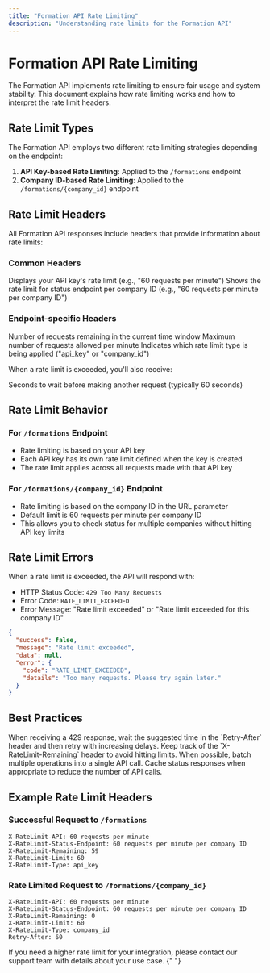 ```yaml
---
title: "Formation API Rate Limiting"
description: "Understanding rate limits for the Formation API"
---
```


# Formation API Rate Limiting

The Formation API implements rate limiting to ensure fair usage and system stability. This document explains how rate limiting works and how to interpret the rate limit headers.

## Rate Limit Types

The Formation API employs two different rate limiting strategies depending on the endpoint:

1. **API Key-based Rate Limiting**: Applied to the `/formations` endpoint
2. **Company ID-based Rate Limiting**: Applied to the `/formations/{company_id}` endpoint

## Rate Limit Headers

All Formation API responses include headers that provide information about rate limits:

### Common Headers

<ResponseField name="X-RateLimit-API" type="string">
  Displays your API key's rate limit (e.g., "60 requests per minute")
</ResponseField>

<ResponseField name="X-RateLimit-Status-Endpoint" type="string">
  Shows the rate limit for status endpoint per company ID (e.g., "60 requests
  per minute per company ID")
</ResponseField>

### Endpoint-specific Headers

<ResponseField name="X-RateLimit-Remaining" type="integer">
  Number of requests remaining in the current time window
</ResponseField>

<ResponseField name="X-RateLimit-Limit" type="integer">
  Maximum number of requests allowed per minute
</ResponseField>

<ResponseField name="X-RateLimit-Type" type="string">
  Indicates which rate limit type is being applied ("api_key" or "company_id")
</ResponseField>

When a rate limit is exceeded, you'll also receive:

<ResponseField name="Retry-After" type="integer">
  Seconds to wait before making another request (typically 60 seconds)
</ResponseField>

## Rate Limit Behavior

### For `/formations` Endpoint

- Rate limiting is based on your API key
- Each API key has its own rate limit defined when the key is created
- The rate limit applies across all requests made with that API key

### For `/formations/{company_id}` Endpoint

- Rate limiting is based on the company ID in the URL parameter
- Default limit is 60 requests per minute per company ID
- This allows you to check status for multiple companies without hitting API key limits

## Rate Limit Errors

When a rate limit is exceeded, the API will respond with:

- HTTP Status Code: `429 Too Many Requests`
- Error Code: `RATE_LIMIT_EXCEEDED`
- Error Message: "Rate limit exceeded" or "Rate limit exceeded for this company ID"

```json
{
  "success": false,
  "message": "Rate limit exceeded",
  "data": null,
  "error": {
    "code": "RATE_LIMIT_EXCEEDED",
    "details": "Too many requests. Please try again later."
  }
}
```

## Best Practices

<Steps>
  <Step title="Implement exponential backoff">
    When receiving a 429 response, wait the suggested time in the `Retry-After`
    header and then retry with increasing delays.
  </Step>
  <Step title="Monitor your usage">
    Keep track of the `X-RateLimit-Remaining` header to avoid hitting limits.
  </Step>
  <Step title="Batch requests">
    When possible, batch multiple operations into a single API call.
  </Step>
  <Step title="Cache responses">
    Cache status responses when appropriate to reduce the number of API calls.
  </Step>
</Steps>

## Example Rate Limit Headers

### Successful Request to `/formations`

```
X-RateLimit-API: 60 requests per minute
X-RateLimit-Status-Endpoint: 60 requests per minute per company ID
X-RateLimit-Remaining: 59
X-RateLimit-Limit: 60
X-RateLimit-Type: api_key
```

### Rate Limited Request to `/formations/{company_id}`

```
X-RateLimit-API: 60 requests per minute
X-RateLimit-Status-Endpoint: 60 requests per minute per company ID
X-RateLimit-Remaining: 0
X-RateLimit-Limit: 60
X-RateLimit-Type: company_id
Retry-After: 60
```

<Card title="Need Higher Limits?" icon="bolt" iconType="duotone">
  If you need a higher rate limit for your integration, please contact our
  support team with details about your use case.
</Card>{" "}
